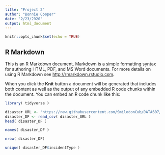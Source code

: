 ```yaml
---
title: "Project 2"
author: "Bonnie Cooper"
date: "2/23/2020"
output: html_document
---
```


```r
knitr::opts_chunk$set(echo = TRUE)
```

## R Markdown

This is an R Markdown document. Markdown is a simple formatting syntax for authoring HTML, PDF, and MS Word documents. For more details on using R Markdown see <http://rmarkdown.rstudio.com>.

When you click the **Knit** button a document will be generated that includes both content as well as the output of any embedded R code chunks within the document. You can embed an R code chunk like this:
```r
library( tidyverse )
```

```r
disaster_URL <- 'https://raw.githubusercontent.com/SmilodonCub/DATA607/master/DisasterDeclarationsSummaries.csv'
disaster_DF <- read_csv( disaster_URL )
head( disaster_DF )
```
```r
names( disaster_DF )
```
```r
nrow( disaster_DF)
```
```r
unique( disaster_DF$incidentType )
```

